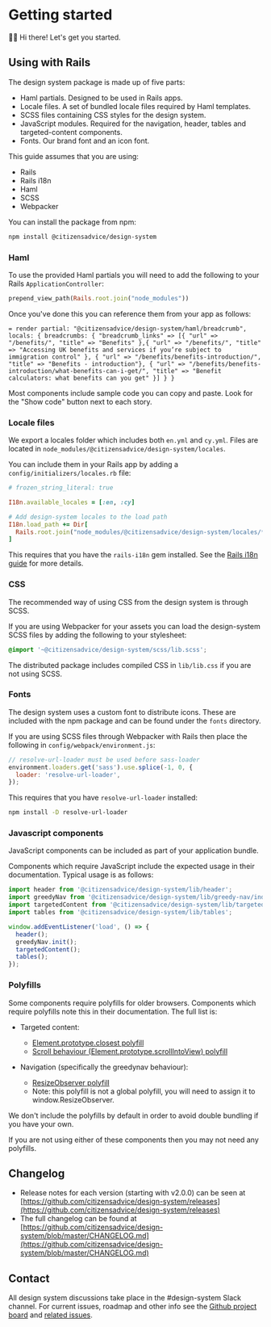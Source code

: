 
<Meta title="Welcome/Getting started" />

# Getting started

👋🏼 Hi there! Let's get you started.

## Using with Rails

The design system package is made up of five parts:

- Haml partials. Designed to be used in Rails apps.
- Locale files. A set of bundled locale files required by Haml templates.
- SCSS files containing CSS styles for the design system.
- JavaScript modules. Required for the navigation, header, tables and targeted-content components.
- Fonts. Our brand font and an icon font.

This guide assumes that you are using:

- Rails
- Rails i18n
- Haml
- SCSS
- Webpacker

You can install the package from npm:

```sh
npm install @citizensadvice/design-system
```

### Haml

To use the provided Haml partials you will need to add the following to your Rails `ApplicationController`:

```ruby
prepend_view_path(Rails.root.join("node_modules"))
```

Once you've done this you can reference them from your app as follows:

```haml
= render partial: "@citizensadvice/design-system/haml/breadcrumb", locals: { breadcrumbs: { "breadcrumb_links" => [{ "url" => "/benefits/", "title" => "Benefits" },{ "url" => "/benefits/", "title" => "Accessing UK benefits and services if you’re subject to immigration control" }, { "url" => "/benefits/benefits-introduction/", "title" => "Benefits - introduction"}, { "url" => "/benefits/benefits-introduction/what-benefits-can-i-get/", "title" => "Benefit calculators: what benefits can you get" }] } }
```

Most components include sample code you can copy and paste. Look for the "Show code" button next to each story.

### Locale files

We export a locales folder which includes both `en.yml` and `cy.yml`. Files are located in `node_modules/@citizensadvice/design-system/locales`.

You can include them in your Rails app by adding a `config/initializers/locales.rb` file:

```ruby
# frozen_string_literal: true

I18n.available_locales = [:en, :cy]

# Add design-system locales to the load path
I18n.load_path += Dir[
  Rails.root.join("node_modules/@citizensadvice/design-system/locales/*.yml"),
]
```

This requires that you have the `rails-i18n` gem installed. See the [Rails i18n guide](https://guides.rubyonrails.org/i18n.html#configure-the-i18n-module) for more details.

### CSS

The recommended way of using CSS from the design system is through SCSS.

If you are using Webpacker for your assets you can load the design-system SCSS files by adding the following to your stylesheet:

```scss
@import '~@citizensadvice/design-system/scss/lib.scss';
```

The distributed package includes compiled CSS in `lib/lib.css` if you are not using SCSS.

### Fonts

The design system uses a custom font to distribute icons. These are included with the npm package and can be found under the `fonts` directory.

If you are using SCSS files through Webpacker with Rails then place the following in `config/webpack/environment.js`:

```js
// resolve-url-loader must be used before sass-loader
environment.loaders.get('sass').use.splice(-1, 0, {
  loader: 'resolve-url-loader',
});
```

This requires that you have `resolve-url-loader` installed:

```sh
npm install -D resolve-url-loader
```

### Javascript components

JavaScript components can be included as part of your application bundle.

Components which require JavaScript include the expected usage in their documentation. Typical usage is as follows:

```js
import header from '@citizensadvice/design-system/lib/header';
import greedyNav from '@citizensadvice/design-system/lib/greedy-nav/index';
import targetedContent from '@citizensadvice/design-system/lib/targeted-content';
import tables from '@citizensadvice/design-system/lib/tables';

window.addEventListener('load', () => {
  header();
  greedyNav.init();
  targetedContent();
  tables();
});
```

### Polyfills

Some components require polyfills for older browsers. Components which require polyfills note this in their documentation. The full list is:

- Targeted content:

  - [Element.prototype.closest polyfill](https://www.npmjs.com/package/element-closest)
  - [Scroll behaviour (Element.prototype.scrollIntoView) polyfill](https://github.com/wessberg/scroll-behavior-polyfill)

- Navigation (specifically the greedynav behaviour):
  - [ResizeObserver polyfill](https://www.npmjs.com/package/resize-observer-polyfill)
  - Note: this polyfill is not a global polyfill, you will need to assign it to window.ResizeObserver.

We don't include the polyfills by default in order to avoid double bundling if you have your own.

If you are not using either of these components then you may not need any polyfills.

## Changelog

- Release notes for each version (starting with v2.0.0) can be seen at [https://github.com/citizensadvice/design-system/releases](https://github.com/citizensadvice/design-system/releases)
- The full changelog can be found at [https://github.com/citizensadvice/design-system/blob/master/CHANGELOG.md](https://github.com/citizensadvice/design-system/blob/master/CHANGELOG.md)

## Contact

All design system discussions take place in the #design-system Slack channel. For current issues, roadmap and other info see the [Github project board](https://github.com/citizensadvice/design-system-testing/projects/1) and [related issues](https://github.com/citizensadvice/design-system-testing/issues).
